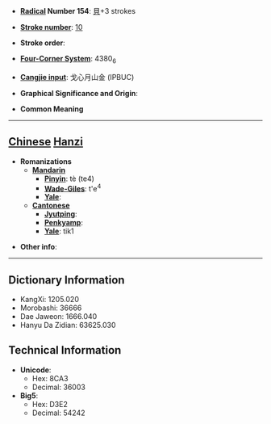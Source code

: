 * '''[[Wiktionary:Chinese radical index| Radical]] Number 154''': [[Wiktionary:Chinese radical index 貝|貝]]+3 strokes

* '''[[Wiktionary:Chinese total strokes index|Stroke number]]''': [[Wiktionary:Chinese total strokes index 10|10]]

* '''Stroke order''': 

* '''[[Wiktionary:Chinese four corner index|Four-Corner System]]''': 4380<sub>6</sub>

* '''[[Wiktionary:Chinese Cangjie index|Cangjie input]]''': 戈心月山金 (IPBUC)

* '''Graphical Significance and Origin''': 

* '''Common Meaning'''

----

== [[Chinese]] [[Hanzi]] ==

* '''Romanizations'''
** '''[[Mandarin]]'''
*** '''[[Pinyin]]''': tè (te4)
*** '''[[Wade-Giles]]''': t'e<sup>4</sup>
*** '''[[Yale]]''': 
** '''[[Cantonese]]'''
*** '''[[Jyutping]]''':
*** '''[[Penkyamp]]''': 
*** '''[[Yale]]''': tik1

* '''Other info''': 

----

== Dictionary Information ==

* KangXi: 1205.020
* Morobashi: 36666
* Dae Jaweon: 1666.040
* Hanyu Da Zidian: 63625.030

== Technical Information ==

* '''Unicode''':
** Hex: 8CA3
** Decimal: 36003
* '''Big5''':
** Hex: D3E2
** Decimal: 54242